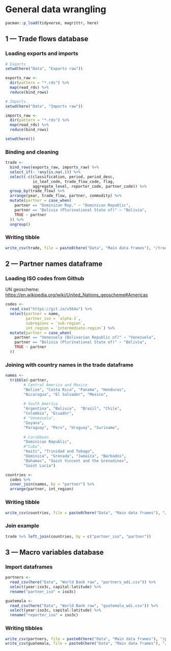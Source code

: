 # General data wrangling

```r
pacman::p_load(tidyverse, magrittr, here)
```

## 1 --- Trade flows database

### Loading exports and imports

```r
# Exports
setwd(here("Data", "Exports raw"))

exports_raw <- 
  dir(pattern = "*.rds") %>% 
  map(read_rds) %>% 
  reduce(bind_rows)

# Imports
setwd(here("Data", "Imports raw"))

imports_raw <-
  dir(pattern = "*.rds") %>%
  map(read_rds) %>%
  reduce(bind_rows)

setwd(here())
```

### Binding and cleaning

```r
trade <- 
  bind_rows(exports_raw, imports_raw) %>% 
  select_if(~ !any(is.na(.))) %>% 
  select(-c(classification, period, period_desc, 
            is_leaf_code, trade_flow_code, flag, 
            aggregate_level, reporter_code, partner_code)) %>% 
  group_by(trade_flow) %>% 
  arrange(year, trade_flow, partner, commodity) %>% 
  mutate(partner = case_when(
    partner == "Dominican Rep." ~ "Dominican Republic",
    partner == "Bolivia (Plurinational State of)" ~ "Bolivia",
    TRUE ~ partner
  )) %>% 
  ungroup()
```

### Writing tibble

```r
write_csv(trade, file = paste0(here("Data", "Main data frames"), "/trade_flows.csv"))
```

## 2 --- Partner names dataframe

### Loading ISO codes from Github

UN geoscheme: <https://en.wikipedia.org/wiki/United_Nations_geoscheme#Americas>

```r
codes <-
  read_csv("https://git.io/v564u") %>%
  select(partner = name,
         partner_iso = `alpha-3`,
         subregions = `sub-region`,
         int_region = `intermediate-region`) %>% 
  mutate(partner = case_when(
    partner == "Venezuela (Bolivarian Republic of)" ~ "Venezuela", 
    partner == "Bolivia (Plurinational State of)" ~ "Bolivia",
    TRUE ~ partner 
  ))
```

### Joining with country names in the trade dataframe

```r
names <- 
  tribble(~partner,
        # Central America and Mexico
        "Belize", "Costa Rica", "Panama", "Honduras",
        "Nicaragua", "El Salvador", "Mexico",
        
        # South America
        "Argentina", "Bolivia",  "Brazil", "Chile",
        "Colombia", "Ecuador", 
        # "Venezuela", 
        "Guyana",
        "Paraguay", "Peru", "Uruguay", "Suriname",
        
        # Caribbean
        "Dominican Republic", 
        #"Cuba", 
        "Haiti", "Trinidad and Tobago",
        "Dominica", "Grenada", "Jamaica", "Barbados",
        "Bahamas", "Saint Vincent and the Grenadines", 
        "Saint Lucia")

countries <- 
  codes %>% 
  inner_join(names, by = "partner") %>% 
  arrange(partner, int_region)
```

### Writing tibble

```r
write_csv(countries, file = paste0(here("Data", "Main data frames"), "/partners_names.csv"))
```

### Join example

```r
trade %>% left_join(countries, by = c("partner_iso", "partner"))
```

## 3 --- Macro variables database

### Import dataframes

```r
partners <- 
  read_csv(here("Data", "World Bank raw", "partners_wdi.csv")) %>% 
  select(year:iso3c, capital:latitude) %>% 
  rename("partner_iso" = iso3c)
```

```r
guatemala <- 
  read_csv(here("Data", "World Bank raw", "guatemala_wdi.csv")) %>% 
  select(year:iso3c, capital:latitude) %>% 
  rename("reporter_iso" = iso3c)
```

### Writing tibbles

```r
write_csv(partners, file = paste0(here("Data", "Main data frames"), "/partners_macro.csv"))
write_csv(guatemala, file = paste0(here("Data", "Main data frames"), "/gtm_macro.csv"))
```
